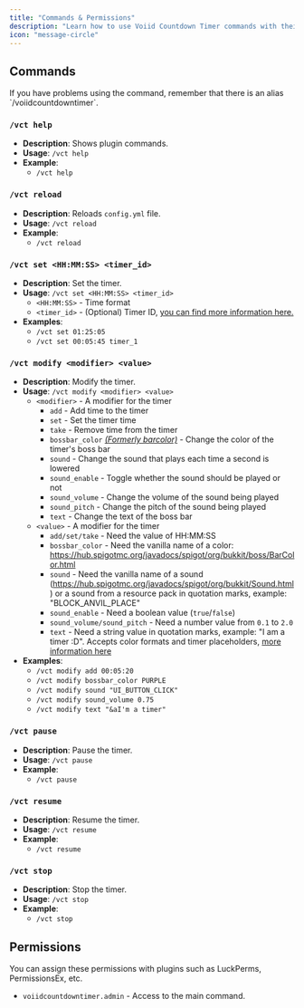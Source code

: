 ```yaml
---
title: "Commands & Permissions"
description: "Learn how to use Voiid Countdown Timer commands with their arguments"
icon: "message-circle"
---
```


## Commands

<Tip>
  If you have problems using the command, remember that there is an alias `/voiidcountdowntimer`.
</Tip>

### **`/vct help`**

- **Description**: Shows plugin commands.
- **Usage**: `/vct help`
- **Example**:
  - `/vct help`

### **`/vct reload`**

- **Description**: Reloads `config.yml` file.
- **Usage**: `/vct reload`
- **Example**:
  - `/vct reload`

### **`/vct set <HH:MM:SS> <timer_id>`**

- **Description**: Set the timer.
- **Usage**: `/vct set <HH:MM:SS> <timer_id>`
  - `<HH:MM:SS>` - Time format
  - `<timer_id>` - (Optional) Timer ID, [you can find more information here.](../configuration#configuration-of-timers)
- **Examples**:
  - `/vct set 01:25:05`
  - `/vct set 00:05:45 timer_1`

### **`/vct modify <modifier> <value>`**

- **Description**: Modify the timer.
- **Usage**: `/vct modify <modifier> <value>`
  - `<modifier>` - A modifier for the timer
    - `add` - Add time to the timer
    - `set` - Set the timer time
    - `take` - Remove time from the timer
    - `bossbar_color` _<u>(Formerly barcolor)</u>_ - Change the color of the timer's boss bar
    - `sound` - Change the sound that plays each time a second is lowered
    - `sound_enable` - Toggle whether the sound should be played or not
    - `sound_volume` - Change the volume of the sound being played
    - `sound_pitch` - Change the pitch of the sound being played
    - `text` - Change the text of the boss bar
  - `<value>` - A modifier for the timer
    - `add/set/take` - Need the value of HH:MM:SS
    - `bossbar_color` - Need the vanilla name of a color: https://hub.spigotmc.org/javadocs/spigot/org/bukkit/boss/BarColor.html
    - `sound` - Need the vanilla name of a sound (https://hub.spigotmc.org/javadocs/spigot/org/bukkit/Sound.html) or a sound from a resource pack in quotation marks, example: "BLOCK_ANVIL_PLACE"
    - `sound_enable` - Need a boolean value (`true`/`false`)
    - `sound_volume/sound_pitch` - Need a number value from `0.1` to `2.0`
    - `text` - Need a string value in quotation marks, example: "I am a timer :D". Accepts color formats and timer placeholders, [more information here](../configuration#text-and-aim-a-green-timer-of-hh-mm-ss-d)
- **Examples**:
  - `/vct modify add 00:05:20`
  - `/vct modify bossbar_color PURPLE`
  - `/vct modify sound "UI_BUTTON_CLICK"`
  - `/vct modify sound_volume 0.75`
  - `/vct modify text "&aI'm a timer"`

### **`/vct pause`**

- **Description**: Pause the timer.
- **Usage**: `/vct pause`
- **Example**:
  - `/vct pause`

### **`/vct resume`**

- **Description**: Resume the timer.
- **Usage**: `/vct resume`
- **Example**:
  - `/vct resume`

### **`/vct stop`**

- **Description**: Stop the timer.
- **Usage**: `/vct stop`
- **Example**:
  - `/vct stop`

## Permissions

<Tip>
  You can assign these permissions with plugins such as LuckPerms, PermissionsEx, etc.
</Tip>

- `voiidcountdowntimer.admin` - Access to the main command.